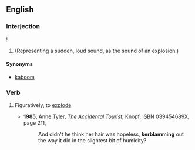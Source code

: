 ==English==

===Interjection===
{{en-interj}}!
#(Representing a sudden, loud sound, as the sound of an explosion.)
====Synonyms====
* [[kaboom]]

===Verb===
{{en-verb|kerblamm|ing}}
# {{context|rare|lang=en}} Figuratively, to [[explode]]
#* '''1985''', [[w:Anne Tyler|Anne Tyler]], [[w:The Accidental Tourist|''The Accidental Tourist'']], Knopf, ISBN 039454689X, page 211,
#*: And didn't he think her hair was hopeless, '''kerblamming''' out the way it did in the slightest bit of humidity?